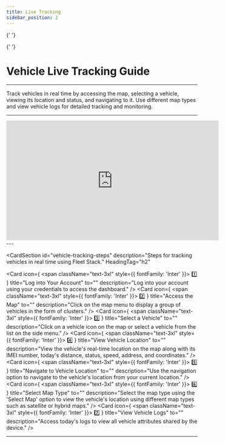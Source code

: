 ```yaml
---
title: Live Tracking
sidebar_position: 2
---
```



<Head>
  <meta charSet="UTF-8" />
  <meta name="viewport" content="width=device-width, initial-scale=1.0" />
  <title>Vehicle Tracking Guide</title>
  <meta name="description" content="Learn how to track vehicles in real-time, view logs, and navigate to vehicle locations in Fleet Stack." />
  <meta name="keywords" content="Live tracking, Fleet Stack, vehicle tracking, real-time monitoring, map navigation, software guide" />
  <meta name="author" content="Fleet Stack Team" />
  <meta name="robots" content="index, follow" />
  <link rel="canonical" href="https://docs.fleetstackglobal.com/guides/Features-and-Tools/live-tracking/" />
  
  <!-- Open Graph Metadata for social sharing -->
  <meta property="og:title" content="Vehicle Tracking Guide" />
  <meta property="og:description" content="Learn how to track vehicles in real-time, view logs, and navigate to vehicle locations in Fleet Stack." />
  <meta property="og:type" content="website" />
  <meta property="og:url" content="https://docs.fleetstackglobal.com/guides/Features-and-Tools/live-tracking/" />
  <meta property="og:image" content="https://fleetstackglobal.com/assets/img/Graphics/orginal/Stack01.png" />
  
  <!-- Twitter Card Metadata -->
  <meta name="twitter:card" content="summary_large_image" />
  <meta name="twitter:title" content="Vehicle Tracking Guide" />
  <meta name="twitter:description" content="Learn how to track vehicles in real-time, view logs, and navigate to vehicle locations in Fleet Stack." />
  <meta name="twitter:image" content="https://fleetstackglobal.com/assets/img/Graphics/orginal/Stack01.png" />

  <!-- Schema.org JSON-LD Markup for TechArticle -->

{' '}

<script type="application/ld+json">
  {`
      {
        "@context": "https://schema.org",
        "@type": "TechArticle",
        "mainEntityOfPage": {
          "@type": "WebPage",
          "@id": "https://docs.fleetstackglobal.com/guides/Features-and-Tools/live-tracking/"
        },
        "headline": "Vehicle Live Tracking Guide",
        "description": "Track vehicles in real time by accessing the map, selecting a vehicle, viewing its location and status, and navigating to it. Use different map types and view vehicle logs for detailed tracking and monitoring.",
        "image": "https://fleetstackglobal.com/assets/img/Graphics/orginal/Stack01.png",
        "author": {
          "@type": "Organization",
          "name": "Fleet Stack"
        },
        "publisher": {
          "@type": "Organization",
          "name": "Fleet Stack",
          "logo": {
            "@type": "ImageObject",
            "url": "https://fleetstackglobal.com"
          }
        }
      }
    `}
</script>

  <!-- Schema.org JSON-LD Markup for the Guide -->

{' '}

<script type="application/ld+json">
  {`
      {
        "@context": "https://schema.org",
        "@type": "WebPage",
        "name": "Vehicle Live Tracking Guide",
        "description": "Learn how to track vehicles in real-time, view logs, and navigate to vehicle locations in Fleet Stack.",
        "mainEntity": [
          {
            "@type": "ItemList",
            "itemListElement": [
              {
                "@type": "ListItem",
                "position": 1,
                "name": "Log into Your Account",
                "description": "Log into your account using your credentials to access the dashboard."
              },
              {
                "@type": "ListItem",
                "position": 2,
                "name": "Access the Map",
                "description": "Click on the map menu to display a group of vehicles in the form of clusters."
              },
              {
                "@type": "ListItem",
                "position": 3,
                "name": "Select a Vehicle",
                "description": "Click on a vehicle icon on the map or select a vehicle from the list on the side menu."
              },
              {
                "@type": "ListItem",
                "position": 4,
                "name": "View Vehicle Location",
                "description": "View the vehicle's real-time location on the map along with its IMEI number, today's distance, status, speed, address, and coordinates."
              },
              {
                "@type": "ListItem",
                "position": 5,
                "name": "Navigate to Vehicle Location",
                "description": "Use the navigation option to navigate to the vehicle's location from your current location."
              },
              {
                "@type": "ListItem",
                "position": 6,
                "name": "Select Map Type",
                "description": "Select the map type using the 'Select Map' option to view the vehicle's location using different map types such as satellite or hybrid maps."
              },
              {
                "@type": "ListItem",
                "position": 7,
                "name": "View Vehicle Logs",
                "description": "Access today's logs to view all vehicle attributes shared by the device."
              }
            ]
          }
        ]
      }
    `}
</script>

</Head>

# Vehicle Live Tracking Guide

---

Track vehicles in real time by accessing the map, selecting a vehicle, viewing its location and status, and navigating to it. Use different map types and view vehicle logs for detailed tracking and monitoring.

---

<div style={{ display: 'flex', justifyContent: 'center', marginTop: '20px' }}>
  <iframe
    width="560"
    height="315"
    src="https://www.youtube.com/embed/FuWnQC6SHiM?si=loffpFRl43mULIYb"
    title="Vehicle Tracking Tutorial"
    frameBorder="0"
    allow="accelerometer; autoplay; clipboard-write; encrypted-media; gyroscope; picture-in-picture"
    allowFullScreen
  ></iframe>
</div>
---

<CardSection
  id="vehicle-tracking-steps"
  description="Steps for tracking vehicles in real time using Fleet Stack."
  HeadingTag="h2"
>
  <Card
    icon={
      <span className="text-3xl" style={{ fontFamily: 'Inter' }}>
        1️⃣
      </span>
    }
    title="Log into Your Account"
    to=""
    description="Log into your account using your credentials to access the dashboard."
  />
  <Card
    icon={
      <span className="text-3xl" style={{ fontFamily: 'Inter' }}>
        2️⃣
      </span>
    }
    title="Access the Map"
    to=""
    description="Click on the map menu to display a group of vehicles in the form of clusters."
  />
  <Card
    icon={
      <span className="text-3xl" style={{ fontFamily: 'Inter' }}>
        3️⃣
      </span>
    }
    title="Select a Vehicle"
    to=""
    description="Click on a vehicle icon on the map or select a vehicle from the list on the side menu."
  />
  <Card
    icon={
      <span className="text-3xl" style={{ fontFamily: 'Inter' }}>
        4️⃣
      </span>
    }
    title="View Vehicle Location"
    to=""
    description="View the vehicle's real-time location on the map along with its IMEI number, today's distance, status, speed, address, and coordinates."
  />
  <Card
    icon={
      <span className="text-3xl" style={{ fontFamily: 'Inter' }}>
        5️⃣
      </span>
    }
    title="Navigate to Vehicle Location"
    to=""
    description="Use the navigation option to navigate to the vehicle's location from your current location."
  />
  <Card
    icon={
      <span className="text-3xl" style={{ fontFamily: 'Inter' }}>
        6️⃣
      </span>
    }
    title="Select Map Type"
    to=""
    description="Select the map type using the 'Select Map' option to view the vehicle's location using different map types such as satellite or hybrid maps."
  />
  <Card
    icon={
      <span className="text-3xl" style={{ fontFamily: 'Inter' }}>
        7️⃣
      </span>
    }
    title="View Vehicle Logs"
    to=""
    description="Access today's logs to view all vehicle attributes shared by the device."
  />
</CardSection>

---

<head>
  <title>Vehicle Tracking Guide</title>
  <meta
    name="description"
    content="Learn how to track vehicles in real-time, view logs, and navigate to vehicle locations in Fleet Stack."
  />
</head>
